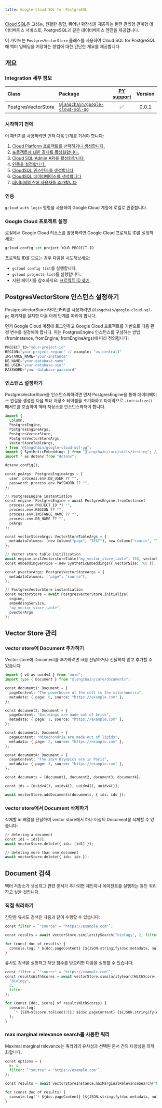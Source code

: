 ```yaml
---
title: Google Cloud SQL for PostgreSQL
---
```


[Cloud SQL](https://cloud.google.com/sql)은 고성능, 원활한 통합, 뛰어난 확장성을 제공하는 완전 관리형 관계형 데이터베이스 서비스로, PostgreSQL과 같은 데이터베이스 엔진을 제공합니다.

이 가이드는 `PostgresVectorStore` 클래스를 사용하여 Cloud SQL for PostgreSQL에 벡터 임베딩을 저장하는 방법에 대한 간단한 개요를 제공합니다.

## 개요

### Integration 세부 정보

| Class               | Package                                    | [PY support](https://python.langchain.com/docs/integrations/vectorstores/google_cloud_sql_pg/) | Version |
| :------------------ | :----------------------------------------- | :--------------------------------------------------------------------------------------------: | :------------: |
| PostgresVectorStore | [`@langchain/google-cloud-sql-pg`](https://www.npmjs.com/package/@langchain/google-cloud-sql-pg) |                                               ✅                                               |     0.0.1      |

### 시작하기 전에

이 패키지를 사용하려면 먼저 다음 단계를 거쳐야 합니다:

1. [Cloud Platform 프로젝트를 선택하거나 생성합니다.](https://developers.google.com/workspace/guides/create-project)
2. [프로젝트에 대한 결제를 활성화합니다.](https://cloud.google.com/billing/docs/how-to/modify-project#enable_billing_for_a_project)
3. [Cloud SQL Admin API를 활성화합니다.](https://console.cloud.google.com/flows/enableapi?apiid=sqladmin.googleapis.com)
4. [인증을 설정합니다.](https://cloud.google.com/docs/authentication)
5. [CloudSQL 인스턴스를 생성합니다](https://cloud.google.com/sql/docs/postgres/connect-instance-auth-proxy#create-instance)
6. [CloudSQL 데이터베이스를 생성합니다](https://cloud.google.com/sql/docs/postgres/create-manage-databases)
7. [데이터베이스에 사용자를 추가합니다](https://cloud.google.com/sql/docs/postgres/create-manage-users)

### 인증

`gcloud auth login` 명령을 사용하여 Google Cloud 계정에 로컬로 인증합니다.

### Google Cloud 프로젝트 설정

로컬에서 Google Cloud 리소스를 활용하려면 Google Cloud 프로젝트 ID를 설정하세요:

```python
gcloud config set project YOUR-PROJECT-ID
```

프로젝트 ID를 모르는 경우 다음을 시도해보세요:

* `gcloud config list`를 실행합니다.
* `gcloud projects list`를 실행합니다.
* 지원 페이지를 참조하세요: [프로젝트 ID 찾기](https://support.google.com/googleapi/answer/7014113).

## PostgresVectorStore 인스턴스 설정하기

PostgresVectorStore 라이브러리를 사용하려면 `@langchain/google-cloud-sql-pg` 패키지를 설치한 다음 아래 단계를 따라야 합니다.

먼저 Google Cloud 계정에 로그인하고 Google Cloud 프로젝트를 기반으로 다음 환경 변수를 설정해야 합니다. 이는 PostgresEngine 인스턴스를 구성하는 방법(fromInstance, fromEngine, fromEngineArgs)에 따라 정의됩니다:

```python
PROJECT_ID="your-project-id"
REGION="your-project-region" // example: "us-central1"
INSTANCE_NAME="your-instance"
DB_NAME="your-database-name"
DB_USER="your-database-user"
PASSWORD="your-database-password"
```

### 인스턴스 설정하기

PostgresVectorStore를 인스턴스화하려면 먼저 PostgresEngine을 통해 데이터베이스 연결을 생성한 다음 벡터 저장소 테이블을 초기화하고 마지막으로 `.initialize()` 메서드를 호출하여 벡터 저장소를 인스턴스화해야 합니다.

```python
import {
  Column,
  PostgresEngine,
  PostgresEngineArgs,
  PostgresVectorStore,
  PostgresVectorStoreArgs,
  VectorStoreTableArgs,
} from "@langchain/google-cloud-sql-pg";
import { SyntheticEmbeddings } from "@langchain/core/utils/testing"; // This is used as an Embedding service
import * as dotenv from "dotenv";

dotenv.config();

const peArgs: PostgresEngineArgs = {
  user: process.env.DB_USER ?? "",
  password: process.env.PASSWORD ?? "",
};

// PostgresEngine instantiation
const engine: PostgresEngine = await PostgresEngine.fromInstance(
  process.env.PROJECT_ID ?? "",
  process.env.REGION ?? "",
  process.env.INSTANCE_NAME ?? "",
  process.env.DB_NAME ?? "",
  peArgs
);

const vectorStoreArgs: VectorStoreTableArgs = {
  metadataColumns: [new Column("page", "TEXT"), new Column("source", "TEXT")],
};

// Vector store table initilization
await engine.initVectorstoreTable("my_vector_store_table", 768, vectorStoreArgs);
const embeddingService = new SyntheticEmbeddings({ vectorSize: 768 });

const pvectorArgs: PostgresVectorStoreArgs = {
  metadataColumns: ["page", "source"],
};

// PostgresVectorStore instantiation
const vectorStore = await PostgresVectorStore.initialize(
  engine,
  embeddingService,
  "my_vector_store_table",
  pvectorArgs
);

```

## Vector Store 관리

### vector store에 Document 추가하기

Vector store에 Document를 추가하려면 id를 전달하거나 전달하지 않고 추가할 수 있습니다

```python
import { v4 as uuidv4 } from "uuid";
import type { Document } from "@langchain/core/documents";

const document1: Document = {
  pageContent: "The powerhouse of the cell is the mitochondria",
  metadata: { page: 0, source: "https://example.com" },
};

const document2: Document = {
  pageContent: "Buildings are made out of brick",
  metadata: { page: 1, source: "https://example.com" },
};

const document3: Document = {
  pageContent: "Mitochondria are made out of lipids",
  metadata: { page: 2, source: "https://example.com" },
};

const document4: Document = {
  pageContent: "The 2024 Olympics are in Paris",
  metadata: { page: 3, source: "https://example.com" },
};

const documents = [document1, document2, document3, document4];

const ids = [uuidv4(), uuidv4(), uuidv4(), uuidv4()];

await vectorStore.addDocuments(documents, { ids: ids });

```

### vector store에서 Document 삭제하기

삭제할 id 배열을 전달하여 vector store에서 하나 이상의 Document를 삭제할 수 있습니다:

```python
// deleting a document
const id1 = ids[0];
await vectorStore.delete({ ids: [id1] });

// deleting more than one document
await vectorStore.delete({ ids: ids });

```

## Document 검색

벡터 저장소가 생성되고 관련 문서가 추가되면 체인이나 에이전트를 실행하는 동안 쿼리하고 싶을 것입니다.

### 직접 쿼리하기

간단한 유사도 검색은 다음과 같이 수행할 수 있습니다:

```python
const filter = `"source" = "https://example.com"`;

const results = await vectorStore.similaritySearch("biology", 2, filter);

for (const doc of results) {
  console.log(`* ${doc.pageContent} [${JSON.stringify(doc.metadata, null)}]`);
}

```

유사도 검색을 실행하고 해당 점수를 받으려면 다음을 실행할 수 있습니다:

```python
const filter = `"source" = "https://example.com"`;
const resultsWithScores = await vectorStore.similaritySearchWithScore(
  "biology",
  2,
  filter
);

for (const [doc, score] of resultsWithScores) {
  console.log(
    `* [SIM=${score.toFixed(3)}] ${doc.pageContent} [${JSON.stringify(doc.metadata)}]`
  );
}

```

### max marginal relevance search를 사용한 쿼리

Maximal marginal relevance는 쿼리와의 유사성과 선택된 문서 간의 다양성을 최적화합니다.

```python
const options = {
  k: 4,
  filter: `"source" = 'https://example.com'`,
};

const results = await vectorStoreInstance.maxMarginalRelevanceSearch("biology", options);

for (const doc of results) {
  console.log(`* ${doc.pageContent} [${JSON.stringify(doc.metadata, null)}]`);
}

```